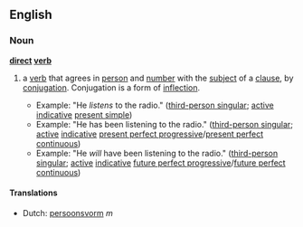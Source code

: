 ==English==
===Noun===
'''[[direct]] [[verb]]'''
#{{grammar}} a [[verb]] that agrees in [[person]] and [[number]] with the [[subject]] of a [[clause]], by [[conjugation]]. Conjugation is a form of [[inflection]].
#*Example: "He ''listens'' to the radio." ([[third-person singular]]; [[active]] [[indicative]] [[present simple]])
#*Example: "He has been listening to the radio." ([[third-person singular]]; [[active]] [[indicative]] [[present perfect progressive]]/[[present perfect continuous]])
#*Example: "He ''will'' have been listening to the radio." ([[third-person singular]]; [[active]] [[indicative]] [[future perfect progressive]]/[[future perfect continuous]])

====Translations====
*Dutch: [[persoonsvorm]] ''m''